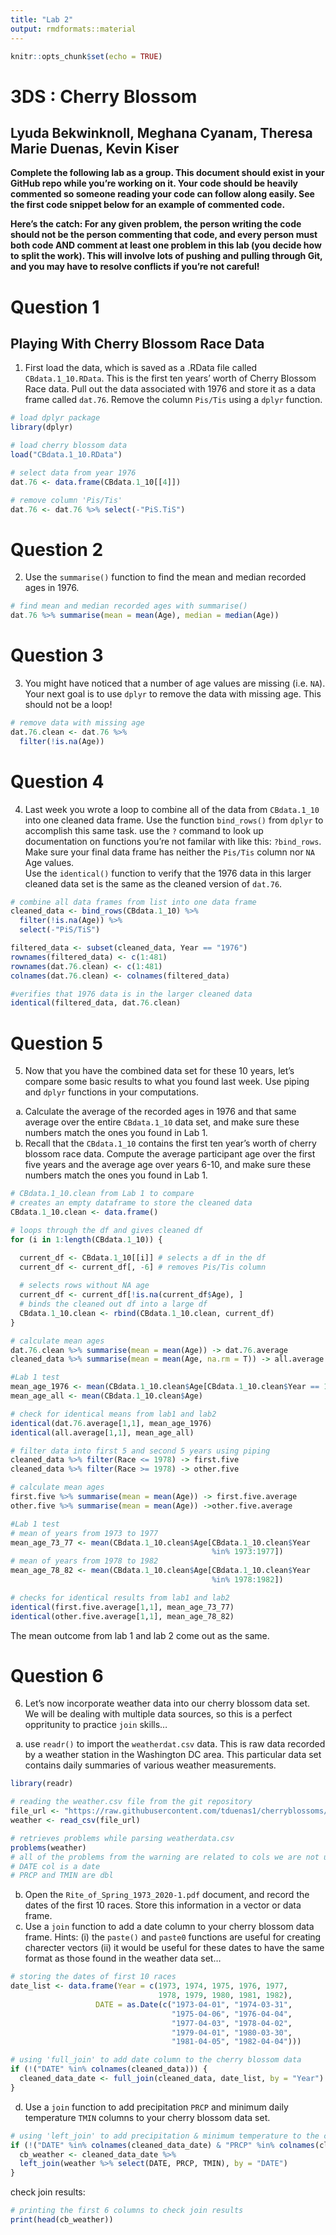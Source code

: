```yaml
---
title: "Lab 2"
output: rmdformats::material
---
```


```r
knitr::opts_chunk$set(echo = TRUE)
```

# 3DS : Cherry Blossom

## Lyuda Bekwinknoll, Meghana Cyanam, Theresa Marie Duenas, Kevin Kiser

**Complete the following lab as a group. This document should exist in your GitHub repo while you're working on it. Your code should be heavily commented so someone reading your code can follow along easily. See the first code snippet below for an example of commented code.**

**Here's the catch: For any given problem, the person writing the code should not be the person commenting that code, and every person must both code AND comment at least one problem in this lab (you decide how to split the work). This will involve lots of pushing and pulling through Git, and you may have to resolve conflicts if you're not careful!**

# Question 1

## Playing With Cherry Blossom Race Data

1)  First load the data, which is saved as a .RData file called `CBdata.1_10.RData`. This is the first ten years' worth of Cherry Blossom Race data. Pull out the data associated with 1976 and store it as a data frame called `dat.76`. Remove the column `Pis/Tis` using a `dplyr` function.

```r
# load dplyr package
library(dplyr)

# load cherry blossom data
load("CBdata.1_10.RData")

# select data from year 1976
dat.76 <- data.frame(CBdata.1_10[[4]])

# remove column 'Pis/Tis'
dat.76 <- dat.76 %>% select(-"PiS.TiS")

```

# Question 2

2)  Use the `summarise()` function to find the mean and median recorded ages in 1976.

```r
# find mean and median recorded ages with summarise()
dat.76 %>% summarise(mean = mean(Age), median = median(Age)) 
```

# Question 3

3)  You might have noticed that a number of age values are missing (i.e. `NA`). Your next goal is to use `dplyr` to remove the data with missing age. This should not be a loop!

```r
# remove data with missing age
dat.76.clean <- dat.76 %>% 
  filter(!is.na(Age))
```

# Question 4

4)  Last week you wrote a loop to combine all of the data from `CBdata.1_10` into one cleaned data frame. Use the function `bind_rows()` from `dplyr` to accomplish this same task. use the `?` command to look up documentation on functions you're not familar with like this: `?bind_rows`. Make sure your final data frame has neither the `Pis/Tis` column nor `NA` Age values.\
    Use the `identical()` function to verify that the 1976 data in this larger cleaned data set is the same as the cleaned version of `dat.76`.

```r
# combine all data frames from list into one data frame
cleaned_data <- bind_rows(CBdata.1_10) %>%
  filter(!is.na(Age)) %>%
  select(-"PiS/TiS")

filtered_data <- subset(cleaned_data, Year == "1976")
rownames(filtered_data) <- c(1:481)
rownames(dat.76.clean) <- c(1:481)
colnames(dat.76.clean) <- colnames(filtered_data)

#verifies that 1976 data is in the larger cleaned data
identical(filtered_data, dat.76.clean)

```

# Question 5

5)  Now that you have the combined data set for these 10 years, let's compare some basic results to what you found last week. Use piping and `dplyr` functions in your computations.\

<!-- -->

a)  Calculate the average of the recorded ages in 1976 and that same average over the entire `CBdata.1_10` data set, and make sure these numbers match the ones you found in Lab 1.\
b)  Recall that the `CBdata.1_10` contains the first ten year's worth of cherry blossom race data. Compute the average participant age over the first five years and the average age over years 6-10, and make sure these numbers match the ones you found in Lab 1.

```r
# CBdata.1_10.clean from Lab 1 to compare
# creates an empty dataframe to store the cleaned data
CBdata.1_10.clean <- data.frame()

# loops through the df and gives cleaned df
for (i in 1:length(CBdata.1_10)) {

  current_df <- CBdata.1_10[[i]] # selects a df in the df
  current_df <- current_df[, -6] # removes Pis/Tis column
  
  # selects rows without NA age
  current_df <- current_df[!is.na(current_df$Age), ] 
  # binds the cleaned out df into a large df
  CBdata.1_10.clean <- rbind(CBdata.1_10.clean, current_df) 
}

# calculate mean ages
dat.76.clean %>% summarise(mean = mean(Age)) -> dat.76.average
cleaned_data %>% summarise(mean = mean(Age, na.rm = T)) -> all.average

#Lab 1 test
mean_age_1976 <- mean(CBdata.1_10.clean$Age[CBdata.1_10.clean$Year == 1976]) 
mean_age_all <- mean(CBdata.1_10.clean$Age)

# check for identical means from lab1 and lab2
identical(dat.76.average[1,1], mean_age_1976)
identical(all.average[1,1], mean_age_all)

# filter data into first 5 and second 5 years using piping
cleaned_data %>% filter(Race <= 1978) -> first.five
cleaned_data %>% filter(Race >= 1978) -> other.five

# calculate mean ages
first.five %>% summarise(mean = mean(Age)) -> first.five.average
other.five %>% summarise(mean = mean(Age)) ->other.five.average

#Lab 1 test
# mean of years from 1973 to 1977
mean_age_73_77 <- mean(CBdata.1_10.clean$Age[CBdata.1_10.clean$Year
                                             %in% 1973:1977]) 
# mean of years from 1978 to 1982
mean_age_78_82 <- mean(CBdata.1_10.clean$Age[CBdata.1_10.clean$Year 
                                             %in% 1978:1982]) 

# checks for identical results from lab1 and lab2
identical(first.five.average[1,1], mean_age_73_77)
identical(other.five.average[1,1], mean_age_78_82)
```

The mean outcome from lab 1 and lab 2 come out as the same.

# Question 6

6)  Let's now incorporate weather data into our cherry blossom data set. We will be dealing with multiple data sources, so this is a perfect oppritunity to practice `join` skills...

<!-- -->

a)  use `readr()` to import the `weatherdat.csv` data. This is raw data recorded by a weather station in the Washington DC area. This particular data set contains daily summaries of various weather measurements.

```r
library(readr)

# reading the weather.csv file from the git repository
file_url <- "https://raw.githubusercontent.com/tduenas1/cherryblossoms/main/weatherdat.csv"
weather <- read_csv(file_url)
```

```r
# retrieves problems while parsing weatherdata.csv
problems(weather)
# all of the problems from the warning are related to cols we are not using
# DATE col is a date
# PRCP and TMIN are dbl
```

b)  Open the `Rite_of_Spring_1973_2020-1.pdf` document, and record the dates of the first 10 races. Store this information in a vector or data frame.
c)  Use a `join` function to add a date column to your cherry blossom data frame. Hints: (i) the `paste()` and `paste0` functions are useful for creating charecter vectors (ii) it would be useful for these dates to have the same format as those found in the weather data set...

```r
# storing the dates of first 10 races
date_list <- data.frame(Year = c(1973, 1974, 1975, 1976, 1977,
                                 1978, 1979, 1980, 1981, 1982),
                   DATE = as.Date(c("1973-04-01", "1974-03-31",
                                    "1975-04-06", "1976-04-04",
                                    "1977-04-03", "1978-04-02",
                                    "1979-04-01", "1980-03-30",
                                    "1981-04-05", "1982-04-04")))

# using 'full_join' to add date column to the cherry blossom data
if (!("DATE" %in% colnames(cleaned_data))) {
  cleaned_data_date <- full_join(cleaned_data, date_list, by = "Year")
}

```

d)  Use a `join` function to add precipitation `PRCP` and minimum daily temperature `TMIN` columns to your cherry blossom data set.

```R

# using 'left_join' to add precipitation & minimum temperature to the cherry blossom data
if (!("DATE" %in% colnames(cleaned_data_date) & "PRCP" %in% colnames(cleaned_data_date))) {
  cb_weather <- cleaned_data_date %>%
  left_join(weather %>% select(DATE, PRCP, TMIN), by = "DATE")
}

```

check join results:

```r
# printing the first 6 columns to check join results
print(head(cb_weather))
```
